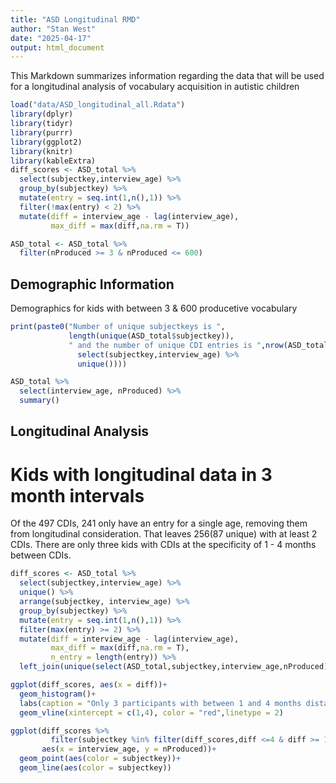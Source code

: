 ```yaml
---
title: "ASD Longitudinal RMD"
author: "Stan West"
date: "2025-04-17"
output: html_document
---
```


This Markdown summarizes information regarding the data that will be used for a longitudinal analysis of vocabulary acquisition in autistic children

```r
load("data/ASD_longitudinal_all.Rdata")
library(dplyr)
library(tidyr)
library(purrr)
library(ggplot2)
library(knitr)
library(kableExtra)
diff_scores <- ASD_total %>%
  select(subjectkey,interview_age) %>%
  group_by(subjectkey) %>%
  mutate(entry = seq.int(1,n(),1)) %>%
  filter(!max(entry) < 2) %>%
  mutate(diff = interview_age - lag(interview_age),
         max_diff = max(diff,na.rm = T))

ASD_total <- ASD_total %>%
  filter(nProduced >= 3 & nProduced <= 600)

```


## Demographic Information
Demographics for kids with between 3 & 600 producetive vocabulary

```r

print(paste0("Number of unique subjectkeys is ",
             length(unique(ASD_total$subjectkey)),
             " and the number of unique CDI entries is ",nrow(ASD_total %>%
               select(subjectkey,interview_age) %>%
               unique())))

ASD_total %>%
  select(interview_age, nProduced) %>%
  summary()


```



## Longitudinal Analysis
# Kids with longitudinal data in 3 month intervals
Of the 497 CDIs, 241 only have an entry for a single age, removing them from longitudinal consideration. That leaves 256(87 unique) with at least 2 CDIs. There are only three kids with CDIs at the specificity of 1 - 4 months between CDIs.

```r
diff_scores <- ASD_total %>%
  select(subjectkey,interview_age) %>%
  unique() %>%
  arrange(subjectkey, interview_age) %>%
  group_by(subjectkey) %>%
  mutate(entry = seq.int(1,n(),1)) %>%
  filter(max(entry) >= 2) %>%
  mutate(diff = interview_age - lag(interview_age),
         max_diff = max(diff,na.rm = T),
         n_entry = length(entry)) %>%
  left_join(unique(select(ASD_total,subjectkey,interview_age,nProduced)), by = c("subjectkey","interview_age"))

ggplot(diff_scores, aes(x = diff))+
  geom_histogram()+
  labs(caption = "Only 3 participants with between 1 and 4 months distance between CDIs")+
  geom_vline(xintercept = c(1,4), color = "red",linetype = 2)

ggplot(diff_scores %>%
         filter(subjectkey %in% filter(diff_scores,diff <=4 & diff >= 1)$subjectkey),
       aes(x = interview_age, y = nProduced))+
  geom_point(aes(color = subjectkey))+
  geom_line(aes(color = subjectkey))

```







